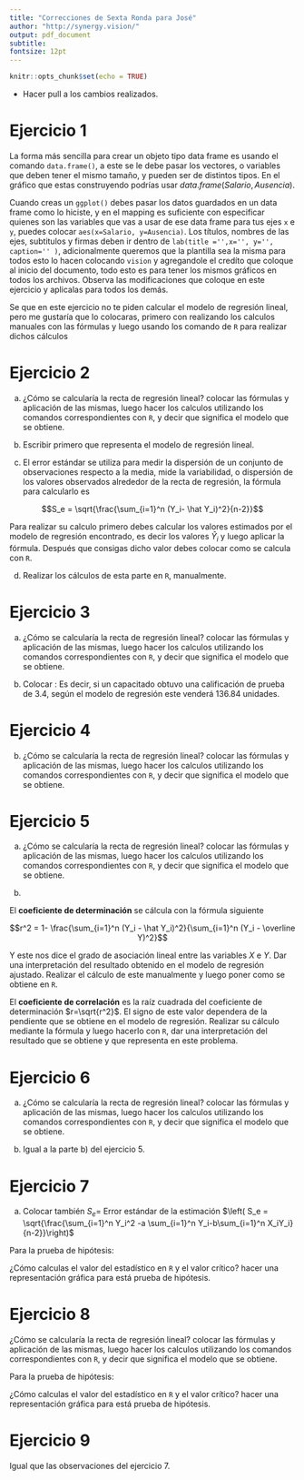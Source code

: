```yaml
---
title: "Correcciones de Sexta Ronda para José"
author: "http://synergy.vision/"
output: pdf_document
subtitle: 
fontsize: 12pt
---
```


```r
knitr::opts_chunk$set(echo = TRUE)

```


- Hacer pull a los cambios realizados.

# Ejercicio 1

La forma más sencilla para crear un objeto tipo data frame es usando el comando `data.frame()`, a este se le debe pasar los vectores, o variables que deben tener el mismo tamaño, y pueden ser de distintos tipos. En el gráfico que estas construyendo podrías usar $data.frame(Salario,Ausencia)$. 

Cuando creas un `ggplot()` debes pasar los datos guardados en un data frame como lo hiciste, y en el mapping es suficiente con especificar quienes son las variables que vas a usar de ese data frame para tus ejes `x` e `y`, puedes colocar `aes(x=Salario, y=Ausencia)`. Los títulos, nombres de las ejes, subtitulos y firmas deben ir dentro de `lab(title ='',x='', y='', caption='' )`, adicionalmente queremos que la plantilla sea la misma para todos esto lo hacen colocando `vision` y agregandole el credíto que coloque al inicio del documento, todo esto es para tener los mismos gráficos en todos los archivos. Observa las modificaciones que coloque en este ejercicio y aplicalas para todos los demás.

Se que en este ejercicio no te piden calcular el modelo de regresión lineal, pero me gustaría que lo colocaras, primero con realizando los calculos manuales con las fórmulas y luego usando los comando de `R` para realizar dichos cálculos

# Ejercicio 2

a) ¿Cómo se calcularía la recta de regresión lineal? colocar las fórmulas y aplicación de las mismas, luego hacer los calculos utilizando los comandos correspondientes con `R`, y decir que significa el modelo que se obtiene.

b) Escribir primero que representa el modelo de regresión lineal.

c) El error estándar se utiliza para medir la dispersión de un conjunto de observaciones respecto a la media, mide la variabilidad, o dispersión de los valores observados alrededor de la recta de regresión, la fórmula para calcularlo es 

$$S_e = \sqrt{\frac{\sum_{i=1}^n (Y_i- \hat Y_i)^2}{n-2}}$$

Para realizar su calculo primero debes calcular los valores estimados por el modelo de regresión encontrado, es decir los valores $\hat Y_i$ y luego aplicar la fórmula. Después que consigas dicho valor debes colocar como se calcula con `R`.

d) Realizar los cálculos de esta parte en `R`, manualmente.

# Ejercicio 3

a) ¿Cómo se calcularía la recta de regresión lineal? colocar las fórmulas y aplicación de las mismas, luego hacer los calculos utilizando los comandos correspondientes con `R`, y decir que significa el modelo que se obtiene.

b) Colocar : Es decir, si un capacitado obtuvo una calificación de prueba de 3.4, según el modelo de regresión este venderá 136.84 unidades.

# Ejercicio 4

b) ¿Cómo se calcularía la recta de regresión lineal? colocar las fórmulas y aplicación de las mismas, luego hacer los calculos utilizando los comandos correspondientes con `R`, y decir que significa el modelo que se obtiene.

# Ejercicio 5

a) ¿Cómo se calcularía la recta de regresión lineal? colocar las fórmulas y aplicación de las mismas, luego hacer los calculos utilizando los comandos correspondientes con `R`, y decir que significa el modelo que se obtiene.

b) 

El __coeficiente de determinación__ se cálcula con la fórmula siguiente

$$r^2 = 1- \frac{\sum_{i=1}^n (Y_i - \hat Y_i)^2}{\sum_{i=1}^n (Y_i - \overline Y)^2}$$

Y este nos dice el grado de asociación lineal entre las variables $X$ e $Y$. Dar una interpretación del resultado obtenido en el modelo de regresión ajustado. Realizar el cálculo de este manualmente y luego poner como se obtiene en `R`.

El __coeficiente de correlación__ es la raíz cuadrada del coeficiente de determinación $r=\sqrt{r^2}$. El signo de este valor dependera de la pendiente que se obtiene en el modelo de regresión. Realizar su cálculo mediante la fórmula y luego hacerlo con `R`, dar una interpretación del resultado que se obtiene y que representa en este problema.

# Ejercicio 6

a) ¿Cómo se calcularía la recta de regresión lineal? colocar las fórmulas y aplicación de las mismas, luego hacer los calculos utilizando los comandos correspondientes con `R`, y decir que significa el modelo que se obtiene.

b) Igual a la parte b) del ejercicio 5.

# Ejercicio 7

a) Colocar también $S_e=$ Error estándar de la estimación $\left( S_e = \sqrt{\frac{\sum_{i=1}^n Y_i^2 -a \sum_{i=1}^n Y_i-b\sum_{i=1}^n X_iY_i}{n-2}}\right)$ 

Para la prueba de hipótesis:

¿Cómo calculas el valor del estadístico en `R` y el valor crítico? hacer una representación gráfica para está prueba de hipótesis.

# Ejercicio 8

¿Cómo se calcularía la recta de regresión lineal? colocar las fórmulas y aplicación de las mismas, luego hacer los calculos utilizando los comandos correspondientes con `R`, y decir que significa el modelo que se obtiene.

Para la prueba de hipótesis:

¿Cómo calculas el valor del estadístico en `R` y el valor crítico? hacer una representación gráfica para está prueba de hipótesis.

# Ejercicio 9

Igual que las observaciones del ejercicio 7.









